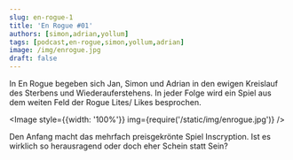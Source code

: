 ```yaml
---
slug: en-rogue-1
title: 'En Rogue #01'
authors: [simon,adrian,yollum]
tags: [podcast,en-rogue,simon,yollum,adrian]
image: /img/enrogue.jpg
draft: false
---
```



In En Rogue begeben sich Jan, Simon und Adrian in den ewigen Kreislauf des Sterbens und Wiederauferstehens. In jeder Folge wird ein Spiel aus dem weiten Feld der Rogue Lites/ Likes besprochen.

<Image style={{width: '100%'}} img={require('/static/img/enrogue.jpg')} />

<!--truncate-->

Den Anfang macht das mehrfach preisgekrönte Spiel Inscryption. Ist es wirklich so herausragend oder doch eher Schein statt Sein?

<ReactPlayer
    width="100%"
    height="50px"
    controls
    url='https://m10z.picnotes.de/EnRogue/EnRogue_001.mp3'
/>
